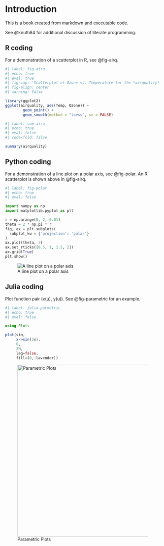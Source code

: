 # Introduction
This is a book created from markdown and executable code.

See @knuth84 for additional discussion of literate programming.

## R coding
For a demonstration of a scatterplot in R, see @fig-airq.

```r
#| label: fig-airq
#| echo: true
#| eval: true
#| fig-cap: 'Scatterplot of Ozone vs. Temperature for the *airquality* data set'
#| fig-align: center
#| warning: false

library(ggplot2)
ggplot(airquality, aes(Temp, Ozone)) +
        geom_point() +
        geom_smooth(method = "loess", se = FALSE)
```

```r
#| label: sum-airq
#| echo: true
#| eval: false
#| code-fold: false

summary(airquality)
```

## Python coding
For a demonstration of a line plot on a polar axis, see @fig-polar. An R scatterplot is shown above in @fig-airq.

```python
#| label: fig-polar
#| echo: true
#| eval: false

import numpy as np
import matplotlib.pyplot as plt

r = np.arange(0, 2, 0.01)
theta = 2 * np.pi * r
fig, ax = plt.subplots(
  subplot_kw = {'projection': 'polar'} 
)
ax.plot(theta, r)
ax.set_rticks([0.5, 1, 1.5, 2])
ax.grid(True)
plt.show()
```

![A line plot on a polar axis](images/fig-polar-output-1.png){#fig-polar fig-align="center"}

## Julia coding
Plot function pair (x(u), y(u)). See @fig-parametric for an example.

```julia
#| label: julia-parmetric
#| echo: true
#| eval: false

using Plots

plot(sin, 
     x->sin(2x), 
     0, 
     2π, 
     leg=false, 
     fill=(0,:lavender))
```

![Parametric Plots](images/fig-parametric-output-1.png){#fig-parametric fig-align="center" width="555"}
